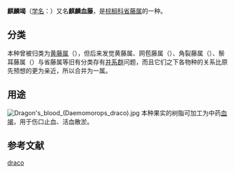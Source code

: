 {{不是|索科特拉龙血树}}
{{Speciesbox
| image =Calamus draco - Köhler–s Medizinal-Pflanzen-023.jpg
| image_caption = 1897年《[[科勒药用植物|科勒药用植物]]》插画
| taxon=Calamus draco
| authority=[[Willd.|Willd.]], 1799
| synonyms ref={{r|Baker2015}}
| synonyms={{taxon list
 |*''Daemonorops draco'' |(Willd.) [[Blume|Blume]], 1838
 |*''Palmijuncus draco'' |(Willd.) [[Kuntze|Kuntze]], 1891
 |*''Calamus draconis'' |[[Oken|Oken]], 1841
 |*''Daemonorops propinqua'' |[[Becc.|Becc.]], 1893
 }}
}}
'''麒麟竭'''（[[学名|学名]]：{{lang|la|''Calamus draco''}}）又名'''麒麟血藤'''，是[[棕榈科|棕榈科]][[省藤属|省藤属]]的一种。

==分类==
本种曾被归类为[[黄藤属|黄藤属]]（{{lang|la|''Daemonorops''}}），但后来发觉黄藤属、网苞藤属（{{lang|la|''Retispatha''}}）、角裂藤属（{{lang|la|''Ceratolobus''}}）、鬃耳藤属（{{lang|la|''Pogonotium''}}）与省藤属等旧有分类存有[[并系群|并系群]]问题，而且它们之下各物种的关系比原先预想的更为亲近，所以合并为一属。{{r|Baker2015}}

==用途==
[[File:Dragon's_blood_(Daemomorops_draco).jpg|thumb]]
本种果实的树脂可加工为中药[[血竭|血竭]]，用于伤口止血、活血散淤。{{r|hkbu}}

==参考文献==
{{reflist|refs=
<ref name=Baker2015>Baker, W.J. (2015) A revised delimitation of the rattan genus ''Calamus'' (Arecaceae). [[ISSN_1179-3163|''Phytotaxa'']], 197(2), 139-152. [http://www.biotaxa.org/Phytotaxa/article/download/phytotaxa.197.2.7/11878 Full text PDF] </ref>
<ref name=hkbu>{{cite web |title=血竭 |url=http://libproject.hkbu.edu.hk/was40/detail?channelid=47953&lang=cht&searchword=pid=B00366 |website=中藥材圖像數據庫 |publisher=香港浸會大學中醫藥學院 |accessdate=2018-12-13}}</ref>
}}

{{taxonbar}}

[[Category:省藤屬|draco]]